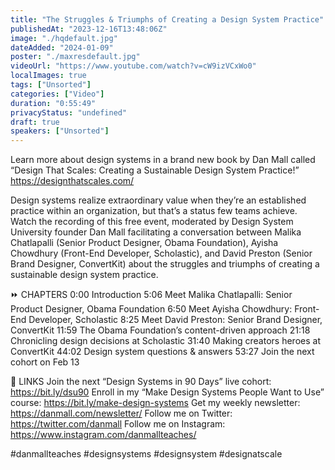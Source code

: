 ```yaml
---
title: "The Struggles & Triumphs of Creating a Design System Practice"
publishedAt: "2023-12-16T13:48:06Z"
image: "./hqdefault.jpg"
dateAdded: "2024-01-09"
poster: "./maxresdefault.jpg"
videoUrl: "https://www.youtube.com/watch?v=cW9izVCxWo0"
localImages: true
tags: ["Unsorted"]
categories: ["Video"]
duration: "0:55:49"
privacyStatus: "undefined"
draft: true
speakers: ["Unsorted"]
---
```

Learn more about design systems in a brand new book by Dan Mall called “Design That Scales: Creating a Sustainable Design System Practice!” https://designthatscales.com/

Design systems realize extraordinary value when they’re an established practice within an organization, but that’s a status few teams achieve. Watch the recording of this free event, moderated by Design System University founder Dan Mall facilitating a conversation between Malika Chatlapalli (Senior Product Designer, Obama Foundation), Ayisha Chowdhury (Front-End Developer, Scholastic), and David Preston (Senior Brand Designer, ConvertKit) about the struggles and triumphs of creating a sustainable design system practice.

⏩ CHAPTERS
0:00 Introduction
5:06 Meet Malika Chatlapalli: Senior Product Designer, Obama Foundation
6:50 Meet Ayisha Chowdhury: Front-End Developer, Scholastic
8:25 Meet David Preston: Senior Brand Designer, ConvertKit
11:59 The Obama Foundation’s content-driven approach
21:18 Chronicling design decisions at Scholastic
31:40 Making creators heroes at ConvertKit
44:02 Design system questions & answers
53:27 Join the next cohort on Feb 13 

🔗 LINKS
Join the next “Design Systems in 90 Days” live cohort: https://bit.ly/dsu90
Enroll in my “Make Design Systems People Want to Use” course: https://bit.ly/make-design-systems
Get my weekly newsletter: https://danmall.com/newsletter/
Follow me on Twitter: https://twitter.com/danmall
Follow me on Instagram: https://www.instagram.com/danmallteaches/

#danmallteaches #designsystems #designsystem #designatscale
